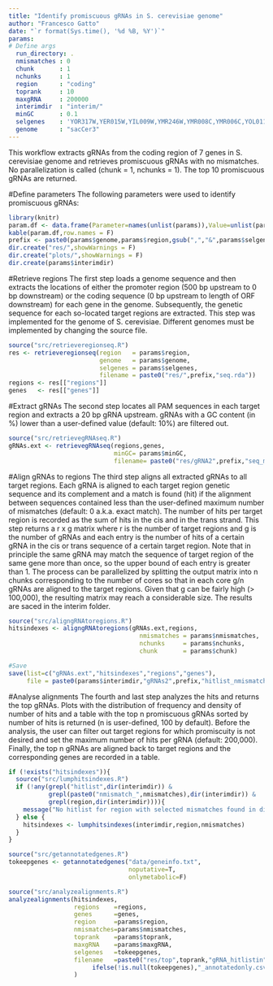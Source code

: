```yaml
---
title: "Identify promiscuous gRNAs in S. cerevisiae genome"
author: "Francesco Gatto"
date: "`r format(Sys.time(), '%d %B, %Y')`"
params:
# Define args
  run_directory: .
  nmismatches : 0
  chunk       : 1
  nchunks     : 1
  region      : "coding"
  toprank     : 10
  maxgRNA     : 200000
  interimdir  : "interim/"
  minGC       : 0.1
  selgenes    : 'YOR317W,YER015W,YIL009W,YMR246W,YMR008C,YMR006C,YOL011W'
  genome      : "sacCer3"
---
```

  
This workflow extracts gRNAs from the coding region of 7 genes in S. cerevisiae genome and retrieves promiscuous gRNAs with no mismatches. No parallelization is called (chunk = 1, nchunks = 1). The top 10 promiscuous gRNAs are returned.


#Define parameters
The following parameters were used to identify promiscuous gRNAs:
```r
library(knitr)
param.df <- data.frame(Parameter=names(unlist(params)),Value=unlist(params),Description=c("Working directory","Max n of mismatches","Current chunk #","Total n of chunks","Region that gRNAs target","Number of top promiscuous gRNAs returned","Maximum number of hits per promiscuous gRNA","Directory of interim files","Minimum GC content (fraction) in extracted gRNAs","Selected genes in genome (all if NULL)", "Loaded genome"))
kable(param.df,row.names = F)
prefix <- paste0(params$genome,params$region,gsub(",","&",params$selgenes))
dir.create("res/",showWarnings = F)
dir.create("plots/",showWarnings = F)
dir.create(params$interimdir)
```

#Retrieve regions
The first step loads a genome sequence and then extracts the locations of either the promoter region (500 bp upstream to 0 bp downstream) or the coding sequence (0 bp upstream to length of ORF downstream) for each gene in the genome. Subsequently, the genetic sequence for each so-located target regions are extracted. This step was implemented for the genome of S. cerevisiae. Different genomes must be implemented by changing the source file.

```r
source("src/retrieveregionseq.R")
res <- retrieveregionseq(region   = params$region,
                         genome   = params$genome,
                         selgenes = params$selgenes,
                         filename = paste0("res/",prefix,"seq.rda"))
regions <- res[["regions"]]
genes   <- res[["genes"]]
```

#Extract gRNAs
The second step locates all PAM sequences in each target region and extracts a 20 bp gRNA upstream. gRNAs with a GC content (in %) lower than a user-defined value (default: 10%) are filtered out.

```r
source("src/retrievegRNAseq.R")
gRNAs.ext <- retrievegRNAseq(regions,genes,
                             minGC= params$minGC,
                             filename= paste0("res/gRNA2",prefix,"seq_minGC",params$minGC,".rda"))
```

#Align gRNAs to regions
The third step aligns all extracted gRNAs to all target regions. Each gRNA is aligned to each target region genetic sequence and its complement and a match is found (hit) if the alignment between sequences contained less than the user-defined maximum number of mismatches (default: 0 a.k.a. exact match). The number of hits per target region is recorded as the sum of hits in the cis and in the trans strand. This step returns a r x g matrix where r is the number of target regions and g is the number of gRNAs and each entry is the number of hits of a certain gRNA in the cis or trans sequence of a certain target region. Note that in principle the same gRNA may match the sequence of target region of the same gene more than once, so the upper bound of each entry is greater than 1. The process can be parallelized by splitting the output matrix into n chunks corresponding to the number of cores so that in each core g/n gRNAs are aligned to the target regions. Given that g can be fairly high (> 100,000), the resulting matrix may reach a considerable size. The results are saced in the interim folder.

```r
source("src/aligngRNAtoregions.R")
hitsindexes <- aligngRNAtoregions(gRNAs.ext,regions,
                                    nmismatches = params$nmismatches,
                                    nchunks     = params$nchunks,
                                    chunk       = params$chunk)

#Save
save(list=c("gRNAs.ext","hitsindexes","regions","genes"), 
     file = paste0(params$interimdir,"gRNAs2",prefix,"hitlist_nmismatch",params$nmismatches,".rda"))
```

#Analyse alignments 
The fourth and last step analyzes the hits and returns the top gRNAs. Plots with the distribution of frequency and density of number of hits and a table with the top n promiscuous gRNAs sorted by number of hits is returned (n is user-defined, 100 by default). Before the analysis, the user can filter out target regions for which promiscuity is not desired and set the maximum number of hits per gRNA (default: 200,000). Finally, the top n gRNAs are aligned back to target regions and the corresponding genes are recorded in a table. 

```r
if (!exists("hitsindexes")){
  source("src/lumphitsindexes.R")
  if (!any(grepl("hitlist",dir(interimdir)) & 
           grepl(paste0("nmismatch_",nmismatches),dir(interimdir)) &
           grepl(region,dir(interimdir)))){
    message("No hitlist for region with selected mismatches found in directory: ", interimdir,". Skipping...")
  } else {
    hitsindexes <- lumphitsindexes(interimdir,region,nmismatches)
  }
}

source("src/getannotatedgenes.R")
tokeepgenes <- getannotatedgenes("data/geneinfo.txt",
                                 noputative=T,
                                 onlymetabolic=F)

source("src/analyzealignments.R")
analyzealignments(hitsindexes,
                  regions    =regions,
                  genes      =genes,
                  region     =params$region,
                  nmismatches=params$nmismatches,
                  toprank    =params$toprank,
                  maxgRNA    =params$maxgRNA,
                  selgenes   =tokeepgenes,
                  filename   =paste0("res/top",toprank,"gRNA_hitlistin",prefix,"_nmismatches",nmismatches,
                       ifelse(!is.null(tokeepgenes),"_annotatedonly.csv",".csv"))
                  )
```
